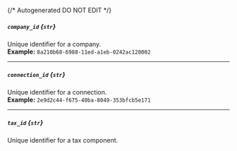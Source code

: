 {/* Autogenerated DO NOT EDIT  */}
##### `company_id` *{`str`}*
Unique identifier for a company.
<br/>
**Example:** `8a210b68-6988-11ed-a1eb-0242ac120002`

---
##### `connection_id` *{`str`}*
Unique identifier for a connection.
<br/>
**Example:** `2e9d2c44-f675-40ba-8049-353bfcb5e171`

---
##### `tax_id` *{`str`}*
Unique identifier for a tax component.


